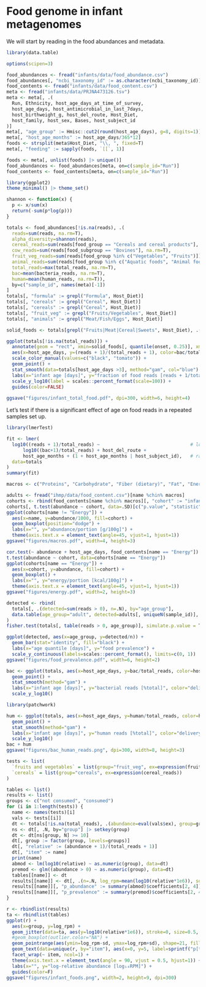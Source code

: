 # Food genome in infant metagenomes

We will start by reading in the food abundances and metadata.

```r
library(data.table)

options(scipen=3)

food_abundances <- fread("infants/data/food_abundance.csv")
food_abundances[, "ncbi_taxonomy_id" := as.character(ncbi_taxonomy_id)]
food_contents <- fread("infants/data/food_content.csv")
meta <- fread("infants/data/PRJNA473126.tsv")
meta <- meta[, .(
  Run, Ethnicity, host_age_days_at_time_of_survey, 
  host_age_days, host_antimicrobial_in_last_7days, 
  host_birthweight_g, host_del_route, Host_Diet, 
  host_family, host_sex, Bases, host_subject_id
)]
meta[, "age_group" := Hmisc::cut2(round(host_age_days), g=8, digits=1)]
meta[, "host_age_months" := host_age_days/365*12]
foods <- strsplit(meta$Host_Diet, "\\, ", fixed=T)
meta[, "feeding" := sapply(foods, `[[`, 1)]

foods <- meta[, unlist(foods) |> unique()]
food_abundances <- food_abundances[meta, on=c(sample_id="Run")]
food_contents <- food_contents[meta, on=c(sample_id="Run")]
```

```r
library(ggplot2)
theme_minimal() |> theme_set()

shannon <- function(x) {
  p <- x/sum(x)
  return(-sum(p*log(p)))
}

totals <- food_abundances[!is.na(reads), .(
  reads=sum(reads, na.rm=T),
  alpha_diversity=shannon(reads),
  cereal_reads=sum(reads[food_group == "Cereals and cereal products"], na.rm=T),
  cow_reads=sum(reads[food_subgroup == "Bovines"], na.rm=T),
  fruit_veg_reads=sum(reads[food_group %in% c("Vegetables", "Fruits")]),
  animal_reads=sum(reads[food_group %in% c("Aquatic foods", "Animal foods")]),
  total_reads=max(total_reads, na.rm=T),
  bac=mean(bacteria_reads, na.rm=T),
  human=mean(human_reads, na.rm=T)), 
  by=c("sample_id", names(meta)[-1])
]
totals[, "formula" := grepl("Formula", Host_Diet)]
totals[, "cereals" := grepl("Cereal", Host_Diet)]
totals[, "cereals" := grepl("Cereal", Host_Diet)]
totals[, "fruit_veg" := grepl("Fruits/Vegetables", Host_Diet)]
totals[, "animals" := grepl("Meat/Fish/Eggs", Host_Diet)]

solid_foods <- totals[grepl("Fruits|Meat|Cereal|Sweets", Host_Diet), .(onset=min(host_age_days)), by="host_subject_id"]

ggplot(totals[!is.na(total_reads)]) +
  annotate(geom = "rect", xmin=solid_foods[, quantile(onset, 0.25)], xmax=solid_foods[, quantile(onset, 0.75)], ymin=0, ymax=Inf, fill="black", color=NA, alpha=0.15) +
  aes(x=host_age_days, y=(reads + 1)/(total_reads + 1), color=bac/total_reads < 0.95) +
  scale_color_manual(values=c("black", "tomato")) +
  geom_point() +
  stat_smooth(data=totals[host_age_days >3], method="gam", col="blue") +
  labs(x="infant age [days]", y="fraction of food reads [reads + 1/total]") +
  scale_y_log10(label = scales::percent_format(scale=100)) + 
  guides(color=FALSE)
  
ggsave("figures/infant_total_food.pdf", dpi=300, width=6, height=4)
```

Let's test if there is a significant effect of age on food reads in a repeated samples set up.

```r
library(lmerTest)

fit <- lmer(
  log10((reads + 1)/total_reads) ~                                 # log-relative abundance of foods 
      log10((bac+1)/total_reads) + host_del_route +                    # correct for bacterial reads and delivery route
      host_age_months + (1 + host_age_months | host_subject_id),   # random effects for individuals
  data=totals
)
summary(fit)
```


```r
macros <- c("Proteins", "Carbohydrate", "Fiber (dietary)", "Fat", "Energy", "Fatty acids") 

adults <- fread("ihmp/data/food_content.csv")[name %chin% macros]
cohorts <- rbind(food_contents[name %chin% macros][, "cohort" := "infants"], adults[, "cohort" := "adults"], fill=T)
cohorts[, t.test(abundance ~ cohort, data=.SD)[c("p.value", "statistic")], by="name"]
ggplot(cohorts[name != "Energy"]) +
  aes(x=name, y=abundance/1000, fill=cohort) +
  geom_boxplot(position="dodge") + 
  labs(x="", y="abundance/portion [g/100g]") +
  theme(axis.text.x = element_text(angle=45, vjust=1, hjust=1))
ggsave("figures/macros.pdf", width=4, height=3)
```

```r
cor.test(~ abundance + host_age_days, food_contents[name == "Energy"])
t.test(abundance ~ cohort, data=cohorts[name == "Energy"])
ggplot(cohorts[name == "Energy"]) +
  aes(x=cohort, y=abundance, fill=cohort) +
  geom_boxplot() + 
  labs(x="", y="energy/portion [kcal/100g]") +
  theme(axis.text.x = element_text(angle=45, vjust=1, hjust=1))
ggsave("figures/energy.pdf", width=2, height=3)
```

```r
detected <- rbind(
  totals[, .(detected=sum(reads > 0), n=.N), by="age_group"],
  data.table(age_group="adult", detected=adults[, uniqueN(sample_id)], n=365)
)
fisher.test(totals[, table(reads > 0, age_group)], simulate.p.value = T)

ggplot(detected, aes(x=age_group, y=detected/n)) +
  geom_bar(stat="identity", fill="black") +
  labs(x="age quantile [days]", y="food prevalence") +
  scale_y_continuous(labels=scales::percent_format(), limits=c(0, 1))
ggsave("figures/food_prevalence.pdf", width=6, height=2)
```

```r
bac <- ggplot(totals, aes(x=host_age_days, y=bac/total_reads, color=host_del_route)) +
  geom_point() +
  stat_smooth(method="gam") +
  labs(x="infant age [days]", y="bacterial reads [%total]", color="delivery route") +
  scale_y_log10()
```

```r
library(patchwork)

hum <- ggplot(totals, aes(x=host_age_days, y=human/total_reads, color=host_del_route)) +
  geom_point() +
  stat_smooth(method="gam") +
  labs(x="infant age [days]", y="human reads [%total]", color="delivery route") +
  scale_y_log10()
bac + hum
ggsave("figures/bac_human_reads.png", dpi=300, width=8, height=3)
```

```r

tests <- list(
  `fruits and vegetables` = list(group="fruit_veg", ex=expression(fruit_veg_reads)),
  `cereals` = list(group="cereals", ex=expression(cereal_reads))
)

tables <- list()
results <- list()
groups <- c("not consumed", "consumed")
for (i in 1:length(tests)) {
  name <- names(tests)[i]
  vals <- tests[[i]]
  dt <- totals[!is.na(total_reads), .(abundance=eval(vals$ex), group=groups[.SD[[vals$group]] + 1], total_reads)]
  ns <- dt[, .N, by="group"] |> setkey(group)
  dt <- dt[ns[group, N] >= 10]
  dt[, group := factor(group, levels=groups)]
  dt[, "relative" := (abundance + 1)/(total_reads + 1)]
  dt[, "item" := name]
  print(name)
  abmod <- lm(log10(relative) ~ as.numeric(group), data=dt)
  premod <- glm((abundance > 0) ~ as.numeric(group), data=dt)
  tables[[name]] <- dt
  results[[name]] <- dt[, .(n=.N, log_rpm=mean(log10(relative*1e6)), sd=sd(log10(relative)), detected=sum(abundance > 0), item=name), by="group"]
  results[[name]][, "p_abundance" := summary(abmod)$coefficients[2, 4]]
  results[[name]][, "p_prevalence" := summary(premod)$coefficients[2, 4]]
}
```

```r
r <- rbindlist(results)
ta <- rbindlist(tables)
ggplot(r) +
  aes(x=group, y=log_rpm) +
  geom_jitter(data=ta, aes(y=log10(relative*1e6)), stroke=0, size=0.5, width=0.3) +
  #geom_boxplot(outlier.color="NA") +
  geom_pointrange(aes(ymin=log_rpm-sd, ymax=log_rpm+sd), shape=21, fill="white") +
  geom_text(data=unique(r, by="item"), aes(x=0, y=5, label=sprintf("p[t-test]=%.2g\np[logit]=%.2g", p_abundance, p_prevalence)), size=3, vjust=1, hjust=0, nudge_y=0.5) +
  facet_wrap(~ item, ncol=1) +
  theme(axis.text.x = element_text(angle = 90, vjust = 0.5, hjust=1)) +
  labs(x="", y="log-relative abundance [log₁₀RPM]") +
  guides(color=F)
ggsave("figures/infant_foods.png", width=2, height=9, dpi=300)
```

